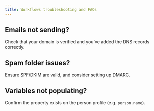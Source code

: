 ```yaml
---
title: Workflows troubleshooting and FAQs
---
```


## Emails not sending? 

Check that your domain is verified and you’ve added the DNS records correctly.

## Spam folder issues?  

Ensure SPF/DKIM are valid, and consider setting up DMARC.

## Variables not populating?  

Confirm the property exists on the person profile (e.g. `person.name`).
